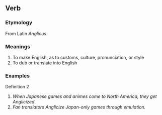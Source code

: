 == Verb ==

=== Etymology ===
From Latin ''Anglicus''

=== Meanings ===

#To make English, as to customs, culture, pronunciation, or style
#To dub or translate into English

=== Examples ===
Definition 2
#''When Japanese games and animes come to North America, they get Anglicized.''
#''Fan translators Anglicize Japan-only games through emulation.''